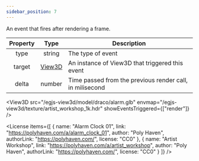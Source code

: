 ```yaml
---
sidebar_position: 7
---
```



An event that fires after rendering a frame.

|Property|Type|Description|
|:---:|:---:|---|
|type|string|The type of event|
|target|[View3D](/docs/api/View3D)|An instance of View3D that triggered this event|
|delta|number|Time passed from the previous render call, in milisecond|

<View3D
  src="/egjs-view3d/model/draco/alarm.glb"
  envmap="/egjs-view3d/texture/artist_workshop_1k.hdr"
  showEventsTriggered={["render"]} />

<License items={[
  {
    name: "Alarm Clock 01",
    link: "https://polyhaven.com/a/alarm_clock_01",
    author: "Poly Haven",
    authorLink: "https://polyhaven.com/",
    license: "CC0"
  },
  {
    name: "Artist Workshop",
    link: "https://polyhaven.com/a/artist_workshop",
    author: "Poly Haven",
    authorLink: "https://polyhaven.com/",
    license: "CC0"
  }
]} />
